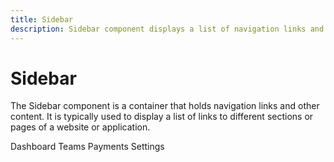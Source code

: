 ```yaml
---
title: Sidebar
description: Sidebar component displays a list of navigation links and other content.
---
```


# Sidebar

The Sidebar component is a container that holds navigation links and other content. It is typically used to display a list of links to different sections or pages of a website or application.

<Container>
  <Sidebar>
    <Sidebar.Item isActive>Dashboard</Sidebar.Item>
    <SidebarItemsGroup>
      <Sidebar.Item>Teams</Sidebar.Item>
      <Sidebar.Item>Payments</Sidebar.Item>
    </SidebarItemsGroup>
    <Sidebar.Item>Settings</Sidebar.Item>
  </Sidebar>
</Container>
